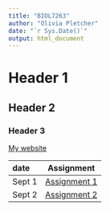 ```yaml
---
title: "BIOL7263"
author: "Olivia Pletcher"
date: "`r Sys.Date()`"
output: html_document
---
```




# Header 1
## Header 2
### Header 3





[My website](https://www.cliffswallow.org)



       



|date|Assignment|
|:-| :--:|
|Sept 1| [Assignment 1](Assignment1/assignment1.html)|
|Sept 2| [Assignment 2](Assignment2/Assignment2.html)|




